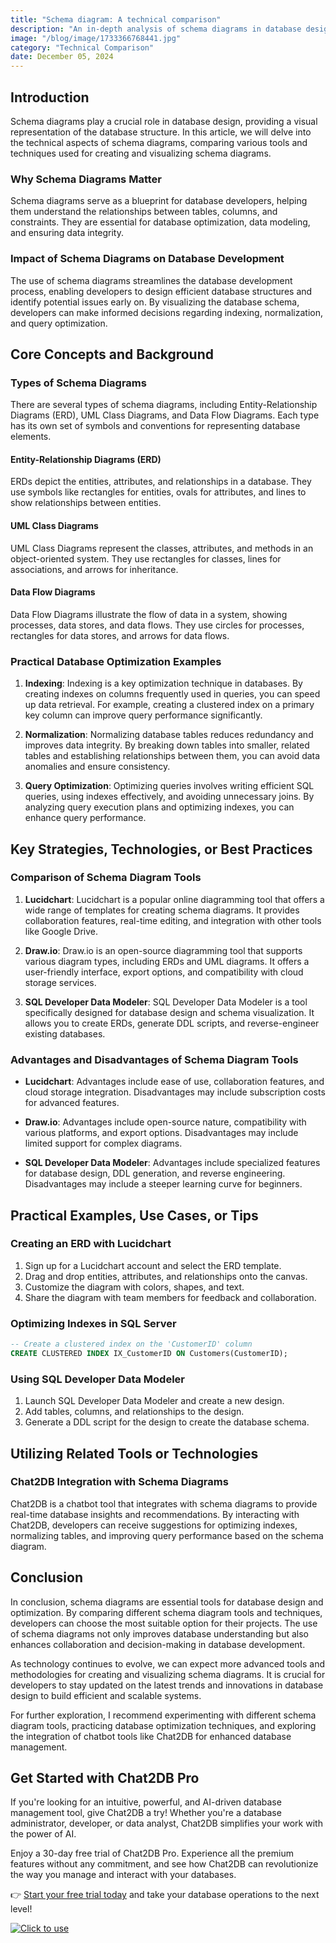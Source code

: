 ```yaml
---
title: "Schema diagram: A technical comparison"
description: "An in-depth analysis of schema diagrams in database design, comparing different approaches and tools for creating and visualizing schema diagrams."
image: "/blog/image/1733366768441.jpg"
category: "Technical Comparison"
date: December 05, 2024
---
```


## Introduction

Schema diagrams play a crucial role in database design, providing a visual representation of the database structure. In this article, we will delve into the technical aspects of schema diagrams, comparing various tools and techniques used for creating and visualizing schema diagrams.

### Why Schema Diagrams Matter

Schema diagrams serve as a blueprint for database developers, helping them understand the relationships between tables, columns, and constraints. They are essential for database optimization, data modeling, and ensuring data integrity.

### Impact of Schema Diagrams on Database Development

The use of schema diagrams streamlines the database development process, enabling developers to design efficient database structures and identify potential issues early on. By visualizing the database schema, developers can make informed decisions regarding indexing, normalization, and query optimization.

## Core Concepts and Background

### Types of Schema Diagrams

There are several types of schema diagrams, including Entity-Relationship Diagrams (ERD), UML Class Diagrams, and Data Flow Diagrams. Each type has its own set of symbols and conventions for representing database elements.

#### Entity-Relationship Diagrams (ERD)

ERDs depict the entities, attributes, and relationships in a database. They use symbols like rectangles for entities, ovals for attributes, and lines to show relationships between entities.

#### UML Class Diagrams

UML Class Diagrams represent the classes, attributes, and methods in an object-oriented system. They use rectangles for classes, lines for associations, and arrows for inheritance.

#### Data Flow Diagrams

Data Flow Diagrams illustrate the flow of data in a system, showing processes, data stores, and data flows. They use circles for processes, rectangles for data stores, and arrows for data flows.

### Practical Database Optimization Examples

1. **Indexing**: Indexing is a key optimization technique in databases. By creating indexes on columns frequently used in queries, you can speed up data retrieval. For example, creating a clustered index on a primary key column can improve query performance significantly.

2. **Normalization**: Normalizing database tables reduces redundancy and improves data integrity. By breaking down tables into smaller, related tables and establishing relationships between them, you can avoid data anomalies and ensure consistency.

3. **Query Optimization**: Optimizing queries involves writing efficient SQL queries, using indexes effectively, and avoiding unnecessary joins. By analyzing query execution plans and optimizing indexes, you can enhance query performance.

## Key Strategies, Technologies, or Best Practices

### Comparison of Schema Diagram Tools

1. **Lucidchart**: Lucidchart is a popular online diagramming tool that offers a wide range of templates for creating schema diagrams. It provides collaboration features, real-time editing, and integration with other tools like Google Drive.

2. **Draw.io**: Draw.io is an open-source diagramming tool that supports various diagram types, including ERDs and UML diagrams. It offers a user-friendly interface, export options, and compatibility with cloud storage services.

3. **SQL Developer Data Modeler**: SQL Developer Data Modeler is a tool specifically designed for database design and schema visualization. It allows you to create ERDs, generate DDL scripts, and reverse-engineer existing databases.

### Advantages and Disadvantages of Schema Diagram Tools

- **Lucidchart**: Advantages include ease of use, collaboration features, and cloud storage integration. Disadvantages may include subscription costs for advanced features.

- **Draw.io**: Advantages include open-source nature, compatibility with various platforms, and export options. Disadvantages may include limited support for complex diagrams.

- **SQL Developer Data Modeler**: Advantages include specialized features for database design, DDL generation, and reverse engineering. Disadvantages may include a steeper learning curve for beginners.

## Practical Examples, Use Cases, or Tips

### Creating an ERD with Lucidchart

1. Sign up for a Lucidchart account and select the ERD template.
2. Drag and drop entities, attributes, and relationships onto the canvas.
3. Customize the diagram with colors, shapes, and text.
4. Share the diagram with team members for feedback and collaboration.

### Optimizing Indexes in SQL Server

```sql
-- Create a clustered index on the 'CustomerID' column
CREATE CLUSTERED INDEX IX_CustomerID ON Customers(CustomerID);
```

### Using SQL Developer Data Modeler

1. Launch SQL Developer Data Modeler and create a new design.
2. Add tables, columns, and relationships to the design.
3. Generate a DDL script for the design to create the database schema.

## Utilizing Related Tools or Technologies

### Chat2DB Integration with Schema Diagrams

Chat2DB is a chatbot tool that integrates with schema diagrams to provide real-time database insights and recommendations. By interacting with Chat2DB, developers can receive suggestions for optimizing indexes, normalizing tables, and improving query performance based on the schema diagram.

## Conclusion

In conclusion, schema diagrams are essential tools for database design and optimization. By comparing different schema diagram tools and techniques, developers can choose the most suitable option for their projects. The use of schema diagrams not only improves database understanding but also enhances collaboration and decision-making in database development.

As technology continues to evolve, we can expect more advanced tools and methodologies for creating and visualizing schema diagrams. It is crucial for developers to stay updated on the latest trends and innovations in database design to build efficient and scalable systems.

For further exploration, I recommend experimenting with different schema diagram tools, practicing database optimization techniques, and exploring the integration of chatbot tools like Chat2DB for enhanced database management.


## Get Started with Chat2DB Pro

If you're looking for an intuitive, powerful, and AI-driven database management tool, give Chat2DB a try! Whether you're a database administrator, developer, or data analyst, Chat2DB simplifies your work with the power of AI.

Enjoy a 30-day free trial of Chat2DB Pro. Experience all the premium features without any commitment, and see how Chat2DB can revolutionize the way you manage and interact with your databases.

👉 [Start your free trial today](https://chat2db.ai/pricing) and take your database operations to the next level!


[![Click to use](/image/blog/bg/chat2db.jpg)](https://app.chat2db-ai.com/)
